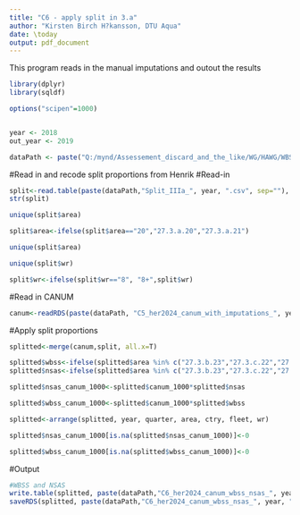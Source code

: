 ```yaml
---
title: "C6 - apply split in 3.a"
author: "Kirsten Birch H?kansson, DTU Aqua"
date: \today
output: pdf_document
---
```


This program reads in the manual imputations and outout the results

```r
library(dplyr)
library(sqldf)

options("scipen"=1000)


year <- 2018
out_year <- 2019

dataPath <- paste("Q:/mynd/Assessement_discard_and_the_like/WG/HAWG/WBSS_SC/wg_HAWG/WBSS/compile_data/catch/data/", out_year, "/results/", sep = "")
```

#Read in and recode split proportions from Henrik
#Read-in
```r

split<-read.table(paste(dataPath,"Split_IIIa_", year, ".csv", sep=""), sep=",", header=T)
str(split)

unique(split$area)

split$area<-ifelse(split$area=="20","27.3.a.20","27.3.a.21")

unique(split$area)

unique(split$wr)

split$wr<-ifelse(split$wr=="8", "8+",split$wr)

```

#Read in CANUM

```r
canum<-readRDS(paste(dataPath, "C5_her2024_canum_with_imputations_", year, ".rds", sep=""))

```

#Apply split proportions

```r

splitted<-merge(canum,split, all.x=T)

splitted$wbss<-ifelse(splitted$area %in% c("27.3.b.23","27.3.c.22","27.3.d.24"), 1, splitted$wbss)
splitted$nsas<-ifelse(splitted$area %in% c("27.3.b.23","27.3.c.22","27.3.d.24"), 0, splitted$nsas)

splitted$nsas_canum_1000<-splitted$canum_1000*splitted$nsas

splitted$wbss_canum_1000<-splitted$canum_1000*splitted$wbss

splitted<-arrange(splitted, year, quarter, area, ctry, fleet, wr)

splitted$nsas_canum_1000[is.na(splitted$nsas_canum_1000)]<-0

splitted$wbss_canum_1000[is.na(splitted$wbss_canum_1000)]<-0

```

#Output
```r
#WBSS and NSAS
write.table(splitted, paste(dataPath,"C6_her2024_canum_wbss_nsas_", year, ".csv", sep=""), sep=",", row.names=F)
saveRDS(splitted, paste(dataPath,"C6_her2024_canum_wbss_nsas_", year, ".rds", sep=""))
```


